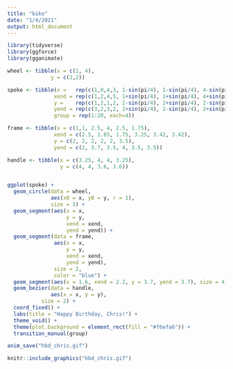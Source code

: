 ```yaml
---
title: "bike"
date: "1/4/2021"
output: html_document
---
```


```r
library(tidyverse)
library(ggforce)
library(gganimate)
```

```r
wheel <- tibble(x = c(1, 4),
              y = c(2,2))

spoke <- tibble(x =   rep(c(1,0,4,3, 1-sin(pi/4), 1-sin(pi/4), 4-sin(pi/4), 4-sin(pi/4)),10),
               xend = rep(c(1,2,4,5, 1+sin(pi/4), 1+sin(pi/4), 4+sin(pi/4), 4+sin(pi/4)),10),
               y =    rep(c(1,2,1,2, 2-sin(pi/4), 2+sin(pi/4), 2-sin(pi/4), 2+sin(pi/4)),10),
               yend = rep(c(3,2,3,2, 2+sin(pi/4), 2-sin(pi/4), 2+sin(pi/4), 2-sin(pi/4)),10),
               group = rep(1:20, each=4))

frame <- tibble(x = c(1,1, 2.5, 4, 2.5, 1.75),
               xend = c(2.5, 1.85, 1.75, 3.25, 3.42, 3.42),
               y = c(2, 2, 2, 2, 2, 3.5),
               yend = c(2, 3.7, 3.5, 4, 3.5, 3.5))

handle <- tibble(x = c(3.25, 4, 4, 3.25),
                 y = c(4, 4, 3.6, 3.6))


ggplot(spoke) +
  geom_circle(data = wheel,
              aes(x0 = x, y0 = y, r = 1),
              size = 3) +
  geom_segment(aes(x = x, 
                   y = y,
                   xend = xend,
                   yend = yend)) +
  geom_segment(data = frame,
               aes(x = x,
                   y = y,
                   xend = xend,
                   yend = yend),
               size = 2,
               color = "blue") +
  geom_segment(aes(x = 1.6, xend = 2.2, y = 3.7, yend = 3.7), size = 4) +
  geom_bezier(data = handle,
              aes(x = x, y = y),
           size = 2) +
  coord_fixed() +
  labs(title = "Happy Birthday, Chris!") +
  theme_void() +
  theme(plot.background = element_rect(fill = "#f6efa6")) +
  transition_manual(group)

anim_save("hbd_chris.gif")
```


```r
knitr::include_graphics("hbd_chris.gif")
```


